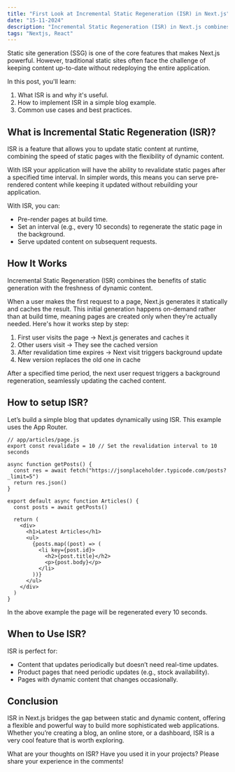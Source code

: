 ```yaml
---
title: "First Look at Incremental Static Regeneration (ISR) in Next.js"
date: "15-11-2024"
description: "Incremental Static Regeneration (ISR) in Next.js combines the speed of static pages with the flexibility of dynamic content. This post explores how ISR works, why it's useful, and how to implement it in a simple blog."
tags: "Nextjs, React"
---
```


Static site generation (SSG) is one of the core features that makes Next.js powerful. However, traditional static sites often face the challenge of keeping content up-to-date without redeploying the entire application.

In this post, you'll learn:

1. What ISR is and why it's useful.
2. How to implement ISR in a simple blog example.
3. Common use cases and best practices.

## What is Incremental Static Regeneration (ISR)?

ISR is a feature that allows you to update static content at runtime, combining the speed of static pages with the flexibility of dynamic content.

With ISR your application will have the ability to revalidate static pages after a specified time interval. In simpler words, this means you can serve pre-rendered content while keeping it updated without rebuilding your application.

With ISR, you can:

- Pre-render pages at build time.
- Set an interval (e.g., every 10 seconds) to regenerate the static page in the background.
- Serve updated content on subsequent requests.

## How It Works

Incremental Static Regeneration (ISR) combines the benefits of static generation with the freshness of dynamic content.

When a user makes the first request to a page, Next.js generates it statically and caches the result. This initial generation happens on-demand rather than at build time, meaning pages are created only when they're actually needed.
Here's how it works step by step:

1. First user visits the page → Next.js generates and caches it
2. Other users visit → They see the cached version
3. After revalidation time expires → Next visit triggers background update
4. New version replaces the old one in cache

After a specified time period, the next user request triggers a background regeneration, seamlessly updating the cached content.

## How to setup ISR?

Let’s build a simple blog that updates dynamically using ISR. This example uses the App Router.

```react
// app/articles/page.js
export const revalidate = 10 // Set the revalidation interval to 10 seconds

async function getPosts() {
  const res = await fetch("https://jsonplaceholder.typicode.com/posts?_limit=5")
  return res.json()
}

export default async function Articles() {
  const posts = await getPosts()

  return (
    <div>
      <h1>Latest Articles</h1>
      <ul>
        {posts.map((post) => (
          <li key={post.id}>
            <h2>{post.title}</h2>
            <p>{post.body}</p>
          </li>
        ))}
      </ul>
    </div>
  )
}

```

In the above example the page will be regenerated every 10 seconds.

## When to Use ISR?

ISR is perfect for:

- Content that updates periodically but doesn’t need real-time updates.
- Product pages that need periodic updates (e.g., stock availability).
- Pages with dynamic content that changes occasionally.

## Conclusion

ISR in Next.js bridges the gap between static and dynamic content, offering a flexible and powerful way to build more sophisticated web applications. Whether you’re creating a blog, an online store, or a dashboard, ISR is a very cool feature that is worth exploring.

What are your thoughts on ISR? Have you used it in your projects? Please share your experience in the comments!
